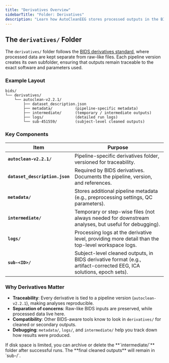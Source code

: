 ```yaml
---
title: "Derivatives Overview"
sidebarTitle: "Folder: Derivatives"
description: "Learn how AutoCleanEEG stores processed outputs in the BIDS derivatives folder, including metadata, intermediate files, and subject-level results."
---
```


## The `derivatives/` Folder

The `derivatives/` folder follows the [BIDS derivatives standard](https://bids.neuroimaging.io/), where processed data are kept separate from raw-like files.
Each pipeline version creates its own subfolder, ensuring that outputs remain traceable to the exact software and parameters used.

### Example Layout

```
bids/
└── derivatives/
    └── autoclean-v2.2.1/
        ├── dataset_description.json
        ├── metadata/          (pipeline-specific metadata)
        ├── intermediate/      (temporary / intermediate outputs)
        ├── logs/              (detailed run logs)
        └── sub-451559/        (subject-level cleaned outputs)
```

### Key Components

| Item                           | Purpose                                                                                                             |
| ------------------------------ | ------------------------------------------------------------------------------------------------------------------- |
| **`autoclean-v2.2.1/`**        | Pipeline-specific derivatives folder, versioned for traceability.                                                   |
| **`dataset_description.json`** | Required by BIDS derivatives. Documents the pipeline, version, and references.                                      |
| **`metadata/`**                | Stores additional pipeline metadata (e.g., preprocessing settings, QC parameters).                                  |
| **`intermediate/`**            | Temporary or step-wise files (not always needed for downstream analyses, but useful for debugging).                 |
| **`logs/`**                    | Processing logs at the derivative level, providing more detail than the top-level workspace logs.                   |
| **`sub-<ID>/`**                | Subject-level cleaned outputs, in BIDS derivative format (e.g., artifact-corrected EEG, ICA solutions, epoch sets). |

### Why Derivatives Matter

* **Traceability**: Every derivative is tied to a pipeline version (`autoclean-v2.2.1`), making analyses reproducible.
* **Separation of concerns**: Raw-like BIDS inputs are preserved, while processed data live here.
* **Compatibility**: Other BIDS-aware tools know to look in `derivatives/` for cleaned or secondary outputs.
* **Debugging**: `metadata/`, `logs/`, and `intermediate/` help you track down how results were produced.

<Info>
If disk space is limited, you can archive or delete the **`intermediate/`** folder after successful runs. The **final cleaned outputs** will remain in `sub-<ID>/`.
</Info>